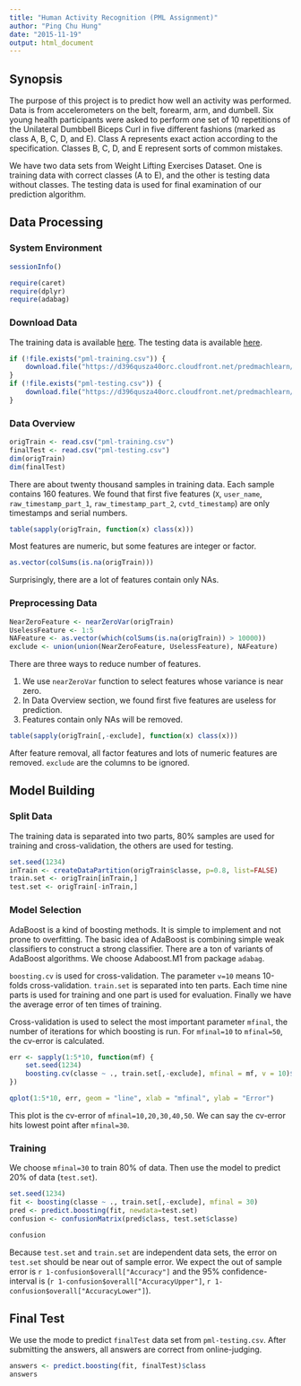 ```yaml
---
title: "Human Activity Recognition (PML Assignment)"
author: "Ping Chu Hung"
date: "2015-11-19"
output: html_document
---
```


## Synopsis

The purpose of this project is to predict how well an activity was performed. Data is from accelerometers on the belt, forearm, arm, and dumbell. Six young health participants were asked to perform one set of 10 repetitions of the Unilateral Dumbbell Biceps Curl in five different fashions (marked as class A, B, C, D, and E). Class A represents exact action according to the specification. Classes B, C, D, and E represent sorts of common mistakes.

We have two data sets from Weight Lifting Exercises Dataset. One is training data with correct classes (A to E), and the other is testing data without classes. The testing data is used for final examination of our prediction algorithm.


## Data Processing

### System Environment

```r
sessionInfo()
```
```r
require(caret)
require(dplyr)
require(adabag)
```


### Download Data

The training data is available [here](https://d396qusza40orc.cloudfront.net/predmachlearn/pml-training.csv). The testing data is available [here](https://d396qusza40orc.cloudfront.net/predmachlearn/pml-testing.csv).

```r
if (!file.exists("pml-training.csv")) {
    download.file("https://d396qusza40orc.cloudfront.net/predmachlearn/pml-training.csv", "pml-training.csv")
}
if (!file.exists("pml-testing.csv")) {
    download.file("https://d396qusza40orc.cloudfront.net/predmachlearn/pml-testing.csv", "pml-testing.csv")
}
```


### Data Overview

```r
origTrain <- read.csv("pml-training.csv")
finalTest <- read.csv("pml-testing.csv")
dim(origTrain)
dim(finalTest)
```

There are about twenty thousand samples in training data. Each sample contains 160 features. We found that first five features (`X`, `user_name`, `raw_timestamp_part_1`, `raw_timestamp_part_2`, `cvtd_timestamp`) are only timestamps and serial numbers.

```r
table(sapply(origTrain, function(x) class(x)))
```

Most features are numeric, but some features are integer or factor.

```r
as.vector(colSums(is.na(origTrain)))
```

Surprisingly, there are a lot of features contain only NAs.


### Preprocessing Data

```r
NearZeroFeature <- nearZeroVar(origTrain)
UselessFeature <- 1:5
NAFeature <- as.vector(which(colSums(is.na(origTrain)) > 10000))
exclude <- union(union(NearZeroFeature, UselessFeature), NAFeature)
```

There are three ways to reduce number of features.

1. We use `nearZeroVar` function to select features whose variance is near zero.
2. In Data Overview section, we found first five features are useless for prediction.
3. Features contain only NAs will be removed.

```r
table(sapply(origTrain[,-exclude], function(x) class(x)))
```

After feature removal, all factor features and lots of numeric features are removed. `exclude` are the columns to be ignored.


## Model Building

### Split Data

The training data is separated into two parts, 80% samples are used for training and cross-validation, the others are used for testing.

```r
set.seed(1234)
inTrain <- createDataPartition(origTrain$classe, p=0.8, list=FALSE)
train.set <- origTrain[inTrain,]
test.set <- origTrain[-inTrain,]
```


### Model Selection

AdaBoost is a kind of boosting methods. It is simple to implement and not prone to overfitting. The basic idea of AdaBoost is combining simple weak classifiers to construct a strong classifier. There are a ton of variants of AdaBoost algorithms. We choose Adaboost.M1 from package `adabag`.

`boosting.cv` is used for cross-validation. The parameter `v=10` means 10-folds cross-validation. `train.set` is separated into ten parts. Each time nine parts is used for training and one part is used for evaluation. Finally we have the average error of ten times of training.

Cross-validation is used to select the most important parameter `mfinal`, the number of iterations for which boosting is run. For `mfinal=10` to `mfinal=50`, the cv-error is calculated.

```r
err <- sapply(1:5*10, function(mf) {
	set.seed(1234)
	boosting.cv(classe ~ ., train.set[,-exclude], mfinal = mf, v = 10)$error 
})
```

```r
qplot(1:5*10, err, geom = "line", xlab = "mfinal", ylab = "Error")
```

This plot is the cv-error of `mfinal=10,20,30,40,50`. We can say the cv-error hits lowest point after `mfinal=30`.


### Training

We choose `mfinal=30` to train 80% of data. Then use the model to predict 20% of data (`test.set`).

```r
set.seed(1234)
fit <- boosting(classe ~ ., train.set[,-exclude], mfinal = 30)
pred <- predict.boosting(fit, newdata=test.set) 
confusion <- confusionMatrix(pred$class, test.set$classe)
```


```r
confusion
```

Because `test.set` and `train.set` are independent data sets, the error on `test.set` should be near out of sample error. We expect the out of sample error is `r 1-confusion$overall["Accuracy"]` and the 95% confidence-interval is (`r 1-confusion$overall["AccuracyUpper"]`, `r 1-confusion$overall["AccuracyLower"]`).


## Final Test

We use the mode to predict `finalTest` data set from `pml-testing.csv`. After submitting the answers, all answers are correct from online-judging.

```r
answers <- predict.boosting(fit, finalTest)$class
answers
```

